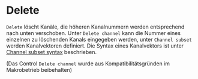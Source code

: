# Delete

``Delete`` löscht Kanäle, die höheren Kanalnummern werden entsprechend nach unten verschoben. Unter ``Delete channel`` kann die Nummer eines einzelnen zu löschenden Kanals eingegeben werden, unter ``Channel subset`` werden Kanalvektoren definiert. Die Syntax  eines Kanalvektors ist unter  [Channel subset syntax](/de/help/edit/channel-subset-syntax) beschrieben.

(Das Control ``Delete channel`` wurde aus Kompatibilitätsgründen im Makrobetrieb beibehalten)
